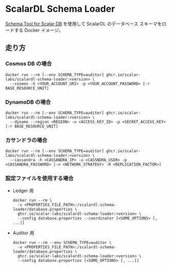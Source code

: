 # ScalarDL Schema Loader


<TranslationBanner />

[Schema Tool for Scalar DB](https://github.com/scalar-labs/scalardb/tree/master/schema-loader/) を使用して ScalarDL のデータベース スキーマをロードする Docker イメージ。

## 走り方

### Cosmos DB の場合

```console
docker run --rm [--env SCHEMA_TYPE=auditor] ghcr.io/scalar-labs/scalardl-schema-loader:<version> \
  --cosmos -h <YOUR_ACCOUNT_URI> -p <YOUR_ACCOUNT_PASSWORD> [-r BASE_RESOURCE_UNIT]
```

### DynamoDB の場合

```console
docker run --rm [--env SCHEMA_TYPE=auditor] ghcr.io/scalar-labs/scalardl-schema-loader:<version> \
  --dynamo --region <REGION> -u <ACCESS_KEY_ID> -p <SECRET_ACCESS_KEY> [-r BASE_RESOURCE_UNIT]
```

### カサンドラの場合

```console
docker run --rm [--env SCHEMA_TYPE=auditor] ghcr.io/scalar-labs/scalardl-schema-loader:<version> \
  --cassandra -h <CASSANDRA_IP> -u <CASSNDRA_USER> -p <CASSANDRA_PASSWORD> [-n <NETWORK_STRATEGY> -R <REPLICATION_FACTOR>]
```

### 設定ファイルを使用する場合

* Ledger 用
  ```console
  docker run --rm \
    -v <PROPERTIES_FILE_PATH>:/scalardl-schema-loader/database.properties \
    ghcr.io/scalar-labs/scalardl-schema-loader:<version> \
    --config database.properties --coordinator [<SOME_OPTIONS> [, ...]]
  ```

* Auditor 用
  ```console
  docker run --rm --env SCHEMA_TYPE=auditor \
    -v <PROPERTIES_FILE_PATH>:/scalardl-schema-loader/database.properties \
    ghcr.io/scalar-labs/scalardl-schema-loader:<version> \
    --config database.properties [<SOME_OPTIONS> [, ...]]
  ```
